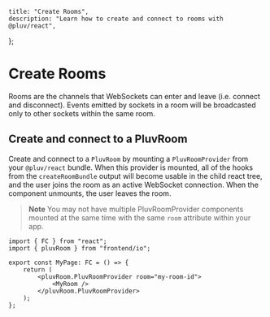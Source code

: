     title: "Create Rooms",
    description: "Learn how to create and connect to rooms with @pluv/react",
};

# Create Rooms

Rooms are the channels that WebSockets can enter and leave (i.e. connect and disconnect). Events emitted by sockets in a room will be broadcasted only to other sockets within the same room.

## Create and connect to a PluvRoom

Create and connect to a `PluvRoom` by mounting a `PluvRoomProvider` from your `@pluv/react` bundle. When this provider is mounted, all of the hooks from the `createRoomBundle` output will become usable in the child react tree, and the user joins the room as an active WebSocket connection. When the component unmounts, the user leaves the room.

> **Note**
> You may not have multiple PluvRoomProvider components mounted at the same time with the same `room` attribute within your app.

```tsx
import { FC } from "react";
import { pluvRoom } from "frontend/io";

export const MyPage: FC = () => {
    return (
        <pluvRoom.PluvRoomProvider room="my-room-id">
            <MyRoom />
        </pluvRoom.PluvRoomProvider>
    );
};
```
